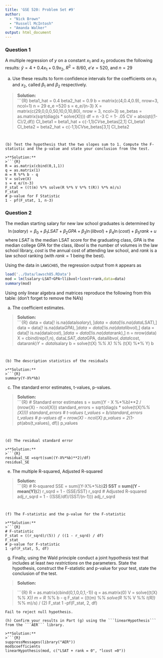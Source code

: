 ```yaml
---
title: 'GSE 520: Problem Set #9'
author: 
  - "Nick Brown"
  - "Russell McIntosh"
  - "Amanda Walker"
output: html_document
---
```


### Question 1

A multiple regression of $y$ on a constant $x_1$ and $x_2$ produces the following results: $\hat{y} =4+0.4x_1 +0.9x_2$, $R^2=8/60$, $e'e = 520$, and $n=29$
\begin{align*}
X'X = \left[ 
\begin{matrix}
29 & 0 & 0 \\
0 & 50 & 10 \\
0 & 10 & 80
\end{matrix} \right]
\end{align*}

(a) Use these results to form confidence intervals for the coefficients on $x_1$ and $x_2$, called $\beta_1$ and $\beta_2$ respectively.

>**Solution:**  
>```{R}
beta1_hat = 0.4
beta2_hat = 0.9
b = matrix(c(4,0.4,0.9), nrow=3, ncol=1)
n = 29
e_e =520 
s = e_e/(n-3)
X = matrix(c(29,0,0,0,50,10,0,10,80), nrow = 3, ncol=3)
se_betas = as.matrix(sqrt(diag(s * solve(X))))
df = n -3
C = 1- .05
CV = abs(qt((1-C)/2,df))
CI_beta1 = beta1_hat + c(-1,1)*CV*se_betas[2,1]
CI_beta1
CI_beta2 = beta2_hat + c(-1,1)*CV*se_betas[3,1]
CI_beta2
```


(b) Test the hypothesis that the two slopes sum to 1. Compute the F-statistic and the p-value and state your conclusion from the test.

>**Solution:**  
>```{R}
R = as.matrix(cbind(0,1,1))
q = as.matrix(1)
m = R %*% b - q
V = solve(X)
s = e_e/(n-3)
F_stat = ((t(m) %*% solve(R %*% V %*% t(R)) %*% m)/s)
F_stat
# p-value for F Statistic
1 - pf(F_stat, 1, n-3)
```


### Question 2
The median starting salary for new law school graduates is determined by
$$\ln(salary) = \beta_0 + \beta_1 LSAT + \beta_2 GPA + \beta_3 \ln(libvol)  + \beta_4 \ln(cost) + \beta_5 rank +u$$
where $LSAT$ is the median LSAT score for the graduating class, $GPA$ is the median college GPA for the class, $libvol$ is the number of volumes in the law school library, $cost$ is the annual cost of attending law school, and $rank$ is a law school ranking (with $rank=1$ being the best).

Using the data in ```LAWSCH85```, the regression output from ```R``` appears as
```r
load('../Data/lawsch85.RData')
mod = lm(lsalary~LSAT+GPA+llibvol+lcost+rank,data=data)
summary(mod)
```

Using only linear algebra and matrices reproduce the following from this table: (don't forget to remove the NA's)

(a) The coefficient estimates.

>**Solution:**  
>```{R}
data = data[! is.na(data$lsalary),]
data = data[! is.na(data$LSAT),]
data = data[! is.na(data$GPA),]
data = data[! is.na(data$libvol),]
data = data[! is.na(data$lcost),]
data = data[! is.na(data$rank),]
n = nrow(data)  
X = cbind(rep(1,n), data$LSAT, data$GPA, data$llibvol, data$lcost, data$rank)
Y = data$lsalary
b = solve(t(X) %*% X) %*% (t(X) %*% Y)
b
```


(b) The description statistics of the residuals

>**Solution:**  
>```{R}
summary(Y-X%*%b)
```


(c) The standard error estimates, t-values, p-values.

>**Solution:**  
>```{R}
# Standard error estimates
s = sum((Y - X %*%b)**2 / (nrow(X) - ncol(X)))
standard_errors = sqrt(diag(s * solve(t(X)%*%(X))))
standard_errors
# t-values
t_values = b/standard_errors
t_values
# p-values
df = nrow(X) - ncol(X)
p_values = 2*(1-pt(abs(t_values), df))
p_values
```


(d) The residual standard error

>**Solution:**  
>```{R}
residual_SE =sqrt(sum((Y-X%*%b)**2)/df)
residual_SE
```


(e) The multiple R-squared, Adjusted R-squared

>**Solution:**  
>```{R}
# R-squared
SSE = sum((Y-X%*%b)**2)
SST = sum((Y - mean(Y))**2)
r_sqrd = 1 - (SSE/SST)
r_sqrd
# Adjusted R-squared
adj_r_sqrd = 1 - ((SSE/df)/(SST/(n-1)))
adj_r_sqrd
```


(f) The F-statistic and the p-value for the F-statistic

>**Solution:**  
>```{R}
# F-statistic
F_stat = ((r_sqrd)/(5)) / ((1 - r_sqrd) / df)
F_stat
# p-value for F-statistic
1 -pf(F_stat, 5, df)
```
   
(g) Finally, using the Wald principle conduct a joint hypothesis test that includes at least *two restrictions* on the parameters.  State the hypothesis, construct the F-statistic and p-value for your test, state the conclusion of the test.

>**Solution:**  
\begin{align*}
H_0 : & \beta_1 + \beta_5 = 0 \\
 & \& \beta_4 = 0 \\
\end{align*}

>```{R}
R = as.matrix(cbind(0,1,0,0,1,-1))
q = as.matrix(0)
V = solve((t(X) %*% X))
m = R %*% b - q
F_stat = ((t(m) %*% solve(R %*% V %*% t(R)) %*% m)/s) / (2)
F_stat
1 -pf(F_stat, 2, df)
```
Fail to reject null hypothesis.

(h) Confirm your results in Part (g) using the ```linearHypothesis``` from the ```AER``` library.

>**Solution:**  
>```{R}
suppressMessages(library("AER"))
mod$coefficients
linearHypothesis(mod, c("LSAT + rank = 0", "lcost =0"))
```




